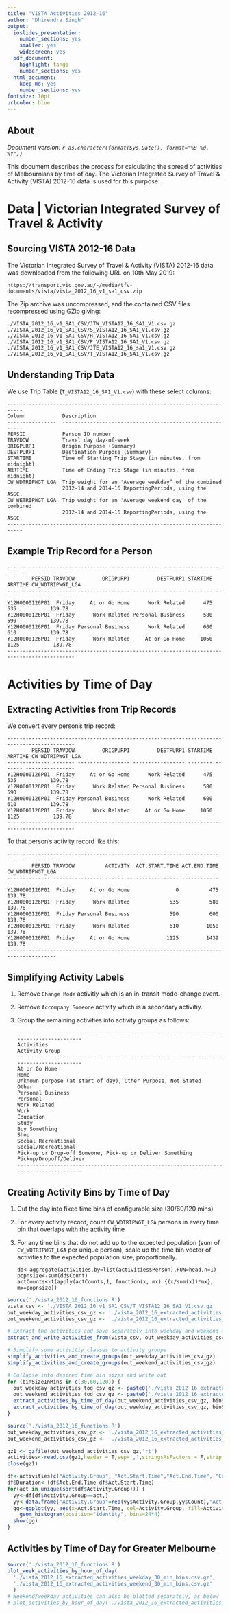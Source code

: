 ```yaml
---
title: "VISTA Activities 2012-16"
author: "Dhirendra Singh"
output:
  ioslides_presentation:
    number_sections: yes
    smaller: yes
    widescreen: yes
  pdf_document:
    highlight: tango
    number_sections: yes
  html_document:
    keep_md: yes
    number_sections: yes
fontsize: 10pt
urlcolor: blue
---
```


## About 

*Document version: `r as.character(format(Sys.Date(), format="%B %d, %Y"))`*

This document describes the process for calculating the spread of activities of Melbournians by time of day. The Victorian Integrated Survey of Travel & Activity (VISTA) 2012-16 data is used for this purpose.



# Data | Victorian Integrated Survey of Travel & Activity

## Sourcing VISTA 2012-16 Data

The Victorian Integrated Survey of Travel & Activity (VISTA) 2012-16 data was downloaded from the following URL on 10th May 2019:
```
https://transport.vic.gov.au/-/media/tfv-documents/vista/vista_2012_16_v1_sa1_csv.zip
```

The Zip archive was uncompressed, and the contained CSV files recompressed using GZip giving:
```
./VISTA_2012_16_v1_SA1_CSV/JTW_VISTA12_16_SA1_V1.csv.gz
./VISTA_2012_16_v1_SA1_CSV/S_VISTA12_16_SA1_V1.csv.gz
./VISTA_2012_16_v1_SA1_CSV/H_VISTA12_16_SA1_V1.csv.gz
./VISTA_2012_16_v1_SA1_CSV/P_VISTA12_16_SA1_V1.csv.gz
./VISTA_2012_16_v1_SA1_CSV/JTE_VISTA12_16_sa1_V1.csv.gz
./VISTA_2012_16_v1_SA1_CSV/T_VISTA12_16_SA1_V1.csv.gz
```

## Understanding Trip Data

We use Trip Table (`T_VISTA12_16_SA1_V1.csv`) with these select columns:
```
---------------------------------------------------------------------------
Column            Description
----------------  ---------------------------------------------------------
PERSID            Person ID number
TRAVDOW           Travel day day-of-week
ORIGPURP1         Origin Purpose (Summary)
DESTPURP1         Destination Purpose (Summary)
STARTIME          Time of Starting Trip Stage (in minutes, from midnight)
ARRTIME           Time of Ending Trip Stage (in minutes, from midnight)
CW_WDTRIPWGT_LGA  Trip weight for an 'Average weekday’ of the combined 
                  2012-14 and 2014-16 ReportingPeriods, using the ASGC.
CW_WETRIPWGT_LGA  Trip weight for an 'Average weekend day' of the combined 
                  2012-14 and 2014-16 ReportingPeriods, using the ASGC.
---------------------------------------------------------------------------
```
## Example Trip Record for a Person

```
--------------------------------------------------------------------------------------------
        PERSID TRAVDOW         ORIGPURP1         DESTPURP1 STARTIME ARRTIME CW_WDTRIPWGT_LGA
-------------- ------- ----------------- ----------------- -------- ------- ----------------
Y12H0000126P01  Friday     At or Go Home      Work Related      475     535           139.78
Y12H0000126P01  Friday      Work Related Personal Business      580     590           139.78
Y12H0000126P01  Friday Personal Business      Work Related      600     610           139.78
Y12H0000126P01  Friday      Work Related     At or Go Home     1050    1125           139.78
--------------------------------------------------------------------------------------------
```

# Activities by Time of Day

## Extracting Activities from Trip Records

We convert every person's trip record:

```
--------------------------------------------------------------------------------------------
        PERSID TRAVDOW         ORIGPURP1         DESTPURP1 STARTIME ARRTIME CW_WDTRIPWGT_LGA
-------------- ------- ----------------- ----------------- -------- ------- ----------------
Y12H0000126P01  Friday     At or Go Home      Work Related      475     535           139.78
Y12H0000126P01  Friday      Work Related Personal Business      580     590           139.78
Y12H0000126P01  Friday Personal Business      Work Related      600     610           139.78
Y12H0000126P01  Friday      Work Related     At or Go Home     1050    1125           139.78
--------------------------------------------------------------------------------------------
```

To that person's activity record like this:

```
--------------------------------------------------------------------------------------
        PERSID TRAVDOW          ACTIVITY  ACT.START.TIME ACT.END.TIME CW_WDTRIPWGT_LGA
-------------- ---------------- --------- -------------- ------------ ----------------
Y12H0000126P01  Friday     At or Go Home               0          475           139.78
Y12H0000126P01  Friday      Work Related             535          580           139.78
Y12H0000126P01  Friday Personal Business             590          600           139.78
Y12H0000126P01  Friday      Work Related             610         1050           139.78
Y12H0000126P01  Friday     At or Go Home            1125         1439           139.78
--------------------------------------------------------------------------------------
```

## Simplifying Activity Labels

1. Remove `Change Mode` activitiy which is an in-transit mode-change event.

1. Remove `Accompany Someone` activity which is a secondary activitiy.

1. Group the remaining activities into activity groups as follows:
   ```
   ----------------------------------------------------------------------------------------
   Activities                                                       Activity Group
   ---------------------------------------------------------------- -----------------------
   At or Go Home                                                    Home
   Unknown purpose (at start of day), Other Purpose, Not Stated     Other
   Personal Business                                                Personal
   Work Related                                                     Work
   Education                                                        Study
   Buy Something                                                    Shop
   Social Recreational                                              Social/Recreational
   Pick-up or Drop-off Someone, Pick-up or Deliver Something        Pickup/Dropoff/Deliver
   ----------------------------------------------------------------------------------------
   ```    

## Creating Activity Bins by Time of Day

1. Cut the day into fixed time bins of configurable size (30/60/120 mins)

1. For every activity record, count `CW_WDTRIPWGT_LGA` persons in every time bin that overlaps
   with the activity time

1. For any time bins that do not add up to the expected population 
   (sum of `CW_WDTRIPWGT_LGA` per unique person), scale up the time bin vector of activities
   to the expected population size, proportionally. 
   ```
   dd<-aggregate(activities,by=list(activities$Person),FUN=head,n=1)
   popnsize<-sum(dd$Count)
   actCounts<-t(apply(actCounts,1, function(x, mx) {(x/sum(x))*mx}, mx=popnsize))
   ```

```r
source('./vista_2012_16_functions.R')
vista_csv <- './VISTA_2012_16_v1_SA1_CSV/T_VISTA12_16_SA1_V1.csv.gz'
out_weekday_activities_csv_gz <- './vista_2012_16_extracted_activities_weekday.csv.gz'
out_weekend_activities_csv_gz <- './vista_2012_16_extracted_activities_weekend.csv.gz'

# Extract the activities and save separately into weekday and weekend activities
extract_and_write_activities_from(vista_csv, out_weekday_activities_csv_gz, out_weekend_activities_csv_gz)

# Simplify some activitiy classes to activity groups
simplify_activities_and_create_groups(out_weekday_activities_csv_gz)
simplify_activities_and_create_groups(out_weekend_activities_csv_gz)

# Collapse into desired time bin sizes and write out
for (binSizeInMins in c(30,60,120)) {
  out_weekday_activities_tod_csv_gz <- paste0('./vista_2012_16_extracted_activities_weekday_',binSizeInMins,'_min_bins.csv.gz')
  out_weekend_activities_tod_csv_gz <- paste0('./vista_2012_16_extracted_activities_weekend_',binSizeInMins,'_min_bins.csv.gz')
  extract_activities_by_time_of_day(out_weekend_activities_csv_gz, binSizeInMins,out_weekend_activities_tod_csv_gz)
  extract_activities_by_time_of_day(out_weekday_activities_csv_gz, binSizeInMins, out_weekday_activities_tod_csv_gz)
}
```

```r
source('./vista_2012_16_functions.R')
out_weekday_activities_csv_gz <- './vista_2012_16_extracted_activities_weekday.csv.gz'
out_weekend_activities_csv_gz <- './vista_2012_16_extracted_activities_weekend.csv.gz'

gz1 <- gzfile(out_weekend_activities_csv_gz,'rt')
activities<-read.csv(gz1,header = T,sep=',',stringsAsFactors = F,strip.white = T)
close(gz1)

df<-activities[c("Activity.Group", "Act.Start.Time","Act.End.Time", "Count")]
df$Duration<-(df$Act.End.Time-df$Act.Start.Time)
for(act in unique(sort(df$Activity.Group))) {
  yy<-df[df$Activity.Group==act,]
  yy<-data.frame("Activity.Group"=rep(yy$Activity.Group,yy$Count),"Act.Start.Time"=rep(yy$Act.Start.Time,yy$Count))
  gg<-ggplot(yy, aes(x=Act.Start.Time, col=Activity.Group, fill=Activity.Group)) +
    geom_histogram(position="identity", bins=24*4)
  show(gg)
}

```


## Activities by Time of Day for Greater Melbourne

```r
source('./vista_2012_16_functions.R')
plot_week_activities_by_hour_of_day(
  './vista_2012_16_extracted_activities_weekday_30_min_bins.csv.gz',
  './vista_2012_16_extracted_activities_weekend_30_min_bins.csv.gz'
  )
# Weekend/weekday activities can also be plotted separately, as below
# plot_activities_by_hour_of_day('./vista_2012_16_extracted_activities_weekday_60_min_bins.csv.gz')
```
